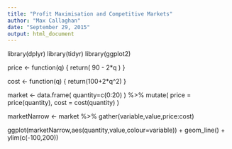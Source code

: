 ```yaml
---
title: "Profit Maximisation and Competitive Markets"
author: "Max Callaghan"
date: "September 29, 2015"
output: html_document
---
```




library(dplyr)
library(tidyr)
library(ggplot2)

price <- function(q) {
  return( 90 - 2*q )
}

cost <- function(q) {
  return(100+2*q^2)
}

market <- data.frame(
  quantity=c(0:20)
  ) %>%
  mutate(
    price = price(quantity),
    cost = cost(quantity)
  )


marketNarrow <- market %>%
gather(variable,value,price:cost)


ggplot(marketNarrow,aes(quantity,value,colour=variable)) + geom_line() + ylim(c(-100,200))


